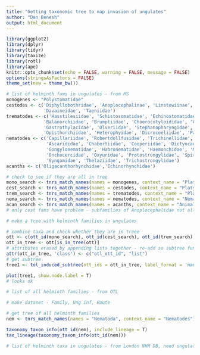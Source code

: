 ```yaml
---
title: "Getting taxonomic tree to map invasion of ungulates"
author: "Dan Benesh"
output: html_document
---
```


```r
library(ggplot2)
library(dplyr)
library(tidyr)
library(taxize)
library(rotl)
library(ape)
knitr::opts_chunk$set(echo = FALSE, warning = FALSE, message = FALSE)
options(stringsAsFactors = FALSE)
theme_set(new = theme_bw())
```

```r
# list of helminth fams in ungulates - from MS
monogenes <- "Polystomatidae"
cestodes <- c('Diphyllobothridae', 'Anoplocephalinae', 'Linstowiinae', 'Thysanosomatinae', 'Inermicapsiferinae',
              'Davaineidae', 'Taeniidae')
trematodes <- c('Hasstilesiidae', 'Schistosomatidae', 'Echinostomatidae', 'Fasciolidae', 'Paramphistomidae',
              'Balanorchiidae', 'Brumptiidae', 'Choerocotyloididae', 'Cladorchiidae', 'Gastrodiscidae',
              'Gastrothylacidae', 'Olveriidae', 'Stephanopharyngidae', 'Zygocotylidae', 'Notocotylidae',
              'Opisthorchiidae', 'Heterophyidae', 'Dicrocoeliidae', 'Paragonimidae')
nematodes <- c('Capillariidae', 'Robertdollfusidae', 'Trichinellidae', 'Trichuridae', 'Ancylostomatidae',
               'Ascarididae', 'Chabertiidae', 'Cooperiidae', 'Dictyocaulidae', 'Filariidae', 'Gnathostomatidae',
               'Gongylonematidae', 'Habronematidae', 'Haemonchidae', 'Metastrongylidae', 'Molineidae',
               'Onchocercidae', 'Oxyuridae', 'Protostrongylidae', 'Spirocercidae', 'Strongylidae', 'Strongyloididae',
               'Syngamidae', 'Thelaziidae', 'Trichostrongylidae')
acanths <- c('Oligacanthorhynchidae','Echinorhynchidae')
```

```r
# check to see if they are all in tree
mono_search <- tnrs_match_names(names = monogenes, context_name = "Platyhelminthes")
cest_search <- tnrs_match_names(names = cestodes, context_name = "Platyhelminthes")
trem_search <- tnrs_match_names(names = trematodes, context_name = "Platyhelminthes")
nema_search <- tnrs_match_names(names = nematodes, context_name = "Nematodes")
acan_search <- tnrs_match_names(names = acanths, context_name = "Animals")
# only cest fams have problem - subfamilies of Anoplocephalidae not all recognized
```


```r
# make a tree with helminth families in ungulates

# combine taxa and check whether they are in treee
ott <- c(ott_id(mono_search), ott_id(cest_search), ott_id(trem_search), ott_id(nema_search), ott_id(acan_search))
ott_in_tree <- ott[is_in_tree(ott)]
# attributes erased by appending lists together - re-add so subtree function works
attr(ott_in_tree, 'class') <- c("otl_ott_id", "list")
# get subtree
tree1 <- tol_induced_subtree(ott_ids = ott_in_tree, label_format = 'name')
```

```r
plot(tree1, show.node.label = T)
# looks ok
```


```r
# list of all helminth families - from OTL
```

```r
# make dataset - Family, Ung inf, Route
```


```r
# get tree of all helminth families
nem <- tnrs_match_names(names = "Nematoda", context_name = "Nematodes")
```
```r
taxonomy_taxon_info(ott_id(nem), include_lineage = T)
tax_lineage(taxonomy_taxon_info(ott_id(nem)))
```



```r
# list of helminth taxa in ungulates - from London NHM DB, need ungulates for cross-checking
```

